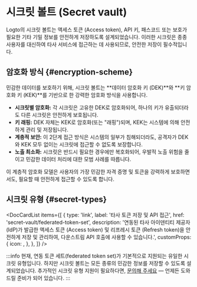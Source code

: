 
# 시크릿 볼트 (Secret vault)

Logto의 시크릿 볼트는 액세스 토큰 (Access token), API 키, 패스코드 또는 보호가 필요한 기타 기밀 정보를 안전하게 저장하도록 설계되었습니다. 이러한 시크릿은 종종 사용자를 대신하여 타사 서비스에 접근하는 데 사용되므로, 안전한 저장이 필수적입니다.

## 암호화 방식 \{#encryption-scheme}

민감한 데이터를 보호하기 위해, 시크릿 볼트는 **데이터 암호화 키 (DEK)**와 **키 암호화 키 (KEK)**를 기반으로 한 강력한 암호화 방식을 사용합니다.

- **시크릿별 암호화:** 각 시크릿은 고유한 DEK로 암호화되어, 하나의 키가 유출되더라도 다른 시크릿은 안전하게 보호됩니다.
- **키 래핑:** DEK 자체는 KEK로 암호화(또는 "래핑")되며, KEK는 시스템에 의해 안전하게 관리 및 저장됩니다.
- **계층적 보안:** 이 2단계 접근 방식은 시스템의 일부가 침해되더라도, 공격자가 DEK와 KEK 모두 없이는 시크릿에 접근할 수 없도록 보장합니다.
- **노출 최소화:** 시크릿은 반드시 필요한 경우에만 복호화되어, 우발적 노출 위험을 줄이고 민감한 데이터 처리에 대한 모범 사례를 따릅니다.

이 계층적 암호화 모델은 사용자의 가장 민감한 자격 증명 및 토큰을 강력하게 보호하면서도, 필요할 때 안전하게 접근할 수 있도록 합니다.

## 시크릿 유형 \{#secret-types}

<DocCardList
  items={[
    {
      type: 'link',
      label: '타사 토큰 저장 및 API 접근',
      href: 'secret-vault/federated-token-set',
      description:
        '연동된 타사 아이덴티티 제공자 (IdP)가 발급한 액세스 토큰 (Access token) 및 리프레시 토큰 (Refresh token)을 안전하게 저장 및 관리하여, 다운스트림 API 호출에 사용할 수 있습니다.',
      customProps: {
        icon: <Connectors />,
      },
    },
  ]}
/>

:::info
현재, 연동 토큰 세트(federated token set)가 기본적으로 지원되는 유일한 시크릿 유형입니다. 하지만 시크릿 볼트는 모든 종류의 민감한 정보를 저장할 수 있도록 설계되었습니다. 추가적인 시크릿 유형 지원이 필요하다면, [문의해 주세요](https://logto.io/contact) — 언제든 도와드릴 준비가 되어 있습니다.
:::
